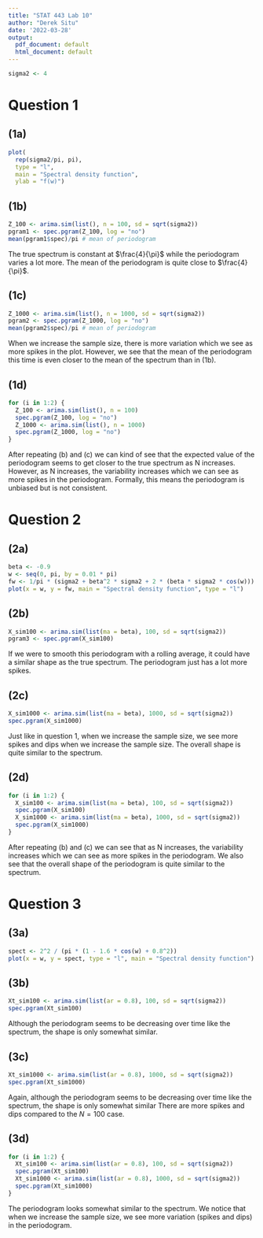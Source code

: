 ```yaml
---
title: "STAT 443 Lab 10"
author: "Derek Situ"
date: '2022-03-28'
output:
  pdf_document: default
  html_document: default
---
```


```r
sigma2 <- 4
```


# Question 1
## (1a)
```r
plot(
  rep(sigma2/pi, pi), 
  type = "l", 
  main = "Spectral density function", 
  ylab = "f(w)")
```

## (1b)
```r
Z_100 <- arima.sim(list(), n = 100, sd = sqrt(sigma2))
pgram1 <- spec.pgram(Z_100, log = "no")
mean(pgram1$spec)/pi # mean of periodogram
```

The true spectrum is constant at $\frac{4}{\pi}$ while the periodogram varies a lot more. The mean of the periodogram is quite close to $\frac{4}{\pi}$.

## (1c)
```r
Z_1000 <- arima.sim(list(), n = 1000, sd = sqrt(sigma2))
pgram2 <- spec.pgram(Z_1000, log = "no")
mean(pgram2$spec)/pi # mean of periodogram
```

When we increase the sample size, there is more variation which we see as more spikes in the plot. However, we see that the mean of the periodogram this time is even closer to the mean of the spectrum than in (1b).

## (1d)
```r
for (i in 1:2) {
  Z_100 <- arima.sim(list(), n = 100)
  spec.pgram(Z_100, log = "no")
  Z_1000 <- arima.sim(list(), n = 1000)
  spec.pgram(Z_1000, log = "no")
}
```

After repeating (b) and (c) we can kind of see that the expected value of the periodogram seems to get closer to the true spectrum as N increases. However, as N increases, the variability increases which we can see as more spikes in the periodogram. Formally, this means the periodogram is unbiased but is not consistent.

# Question 2
## (2a)
```r
beta <- -0.9
w <- seq(0, pi, by = 0.01 * pi)
fw <- 1/pi * (sigma2 + beta^2 * sigma2 + 2 * (beta * sigma2 * cos(w)))
plot(x = w, y = fw, main = "Spectral density function", type = "l")
```

## (2b)
```r
X_sim100 <- arima.sim(list(ma = beta), 100, sd = sqrt(sigma2))
pgram3 <- spec.pgram(X_sim100)
```

If we were to smooth this periodogram with a rolling average, it could have a similar shape as the true spectrum. The periodogram just has a lot more spikes.

## (2c)
```r
X_sim1000 <- arima.sim(list(ma = beta), 1000, sd = sqrt(sigma2))
spec.pgram(X_sim1000)
```

Just like in question 1, when we increase the sample size, we see more spikes and dips when we increase the sample size. The overall shape is quite similar to the spectrum.

## (2d)
```r
for (i in 1:2) {
  X_sim100 <- arima.sim(list(ma = beta), 100, sd = sqrt(sigma2))
  spec.pgram(X_sim100)
  X_sim1000 <- arima.sim(list(ma = beta), 1000, sd = sqrt(sigma2))
  spec.pgram(X_sim1000)
}
```

After repeating (b) and (c) we can see that as N increases, the variability increases which we can see as more spikes in the periodogram. We also see that the overall shape of the periodogram is quite similar to the spectrum. 

# Question 3
## (3a)
```r
spect <- 2^2 / (pi * (1 - 1.6 * cos(w) + 0.8^2))
plot(x = w, y = spect, type = "l", main = "Spectral density function")
```

## (3b)
```r
Xt_sim100 <- arima.sim(list(ar = 0.8), 100, sd = sqrt(sigma2))
spec.pgram(Xt_sim100)
```

Although the periodogram seems to be decreasing over time like the spectrum, the shape is only somewhat similar.

## (3c)
```r
Xt_sim1000 <- arima.sim(list(ar = 0.8), 1000, sd = sqrt(sigma2))
spec.pgram(Xt_sim1000)
```

Again, although the periodogram seems to be decreasing over time like the spectrum, the shape is only somewhat similar There are more spikes and dips compared to the $N = 100$ case.

## (3d)
```r
for (i in 1:2) {
  Xt_sim100 <- arima.sim(list(ar = 0.8), 100, sd = sqrt(sigma2))
  spec.pgram(Xt_sim100)
  Xt_sim1000 <- arima.sim(list(ar = 0.8), 1000, sd = sqrt(sigma2))
  spec.pgram(Xt_sim1000)
}
```

The periodogram looks somewhat similar to the spectrum. We notice that when we increase the sample size, we see more variation (spikes and dips) in the periodogram.